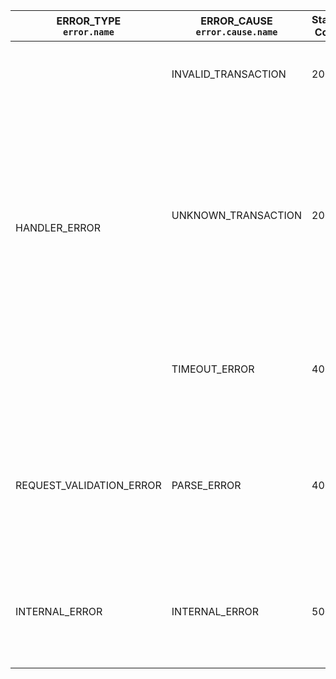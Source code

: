 <table className="custom-stripe">
  <thead>
    <tr>
      <th>ERROR_TYPE<br /><code>error.name</code></th>
      <th>ERROR_CAUSE<br /><code>error.cause.name</code></th>
      <th>Status Code</th>
      <th>Reason</th>
      <th>Solution</th>
    </tr>
  </thead>
  <tbody>
    <tr>
      <td rowspan="3">HANDLER_ERROR</td>
      <td>INVALID_TRANSACTION</td>
      <td>200</td>
      <td>An error happened during transaction execution</td>
      <td>
        <ul>
          <li>
            See <code>error.cause.info</code> for details
          </li>
        </ul>
      </td>
    </tr>
    <tr>
      <td>UNKNOWN_TRANSACTION</td>
      <td>200</td>
      <td>
        The requested transaction is not available on the node since it might
        have not been recorded on the chain yet or has been garbage-collected
      </td>
      <td>
        <ul>
          <li>Try again later</li>
          <li>
            If the transaction had been submitted more than 5 epochs ago, try to
            send your request to{" "}
            <a
              href="https://near-nodes.io/intro/node-types#archival-node"
              target="_blank"
              rel="noopener noreferrer"
            >
              an archival node
            </a>
          </li>
          <li>Check the transaction hash</li>
        </ul>
      </td>
    </tr>
    <tr>
      <td>TIMEOUT_ERROR</td>
      <td>408</td>
      <td>
        It was unable to wait for the transaction status for reasonable time
      </td>
      <td>
        <ul>
          <li>Send a request to a different node</li>
          <li>Try again later</li>
        </ul>
      </td>
    </tr>
    <tr className="stripe">
      <td>REQUEST_VALIDATION_ERROR</td>
      <td>PARSE_ERROR</td>
      <td>400</td>
      <td>
        Passed arguments can't be parsed by JSON RPC server (missing arguments,
        wrong format, etc.)
      </td>
      <td>
        <ul>
          <li>Check the arguments passed and pass the correct ones</li>
          <li>
            Check <code>error.cause.info</code> for more details
          </li>
        </ul>
      </td>
    </tr>
    <tr>
      <td>INTERNAL_ERROR</td>
      <td>INTERNAL_ERROR</td>
      <td>500</td>
      <td>Something went wrong with the node itself or overloaded</td>
      <td>
        <ul>
          <li>Try again later</li>
          <li>Send a request to a different node</li>
          <li>
            Check <code>error.cause.info</code> for more details
          </li>
        </ul>
      </td>
    </tr>
  </tbody>
</table>

